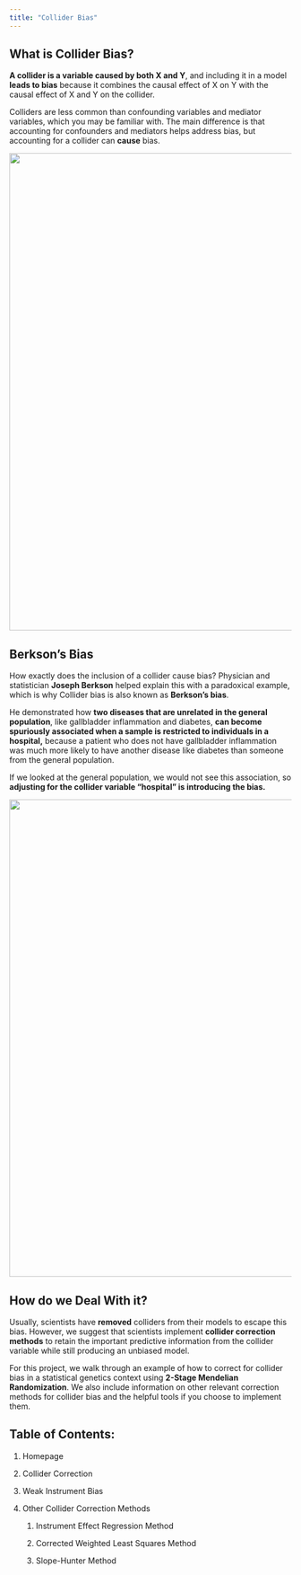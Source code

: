 ```yaml
---
title: "Collider Bias"
---
```


## **What is Collider Bias?**

**A collider is a variable caused by both X and Y**, and including it in a model **leads to bias** because it combines the causal effect of X on Y with the causal effect of X and Y on the collider. 

Colliders are less common than confounding variables and mediator variables, which you may be familiar with. The main difference is that accounting for confounders and mediators helps address bias, but accounting for a collider can **cause** bias.

![](images/Collider Basic DAG.png){width="850"}

## Berkson's Bias

How exactly does the inclusion of a collider cause bias? Physician and statistician **Joseph Berkson** helped explain this with a paradoxical example, which is why Collider bias is also known as **Berkson’s bias**. 

He demonstrated how **two diseases that are unrelated in the general population**, like gallbladder inflammation and diabetes, **can become spuriously associated when a sample is restricted to individuals in a hospital,** because a patient who does not have gallbladder inflammation was much more likely to have another disease like diabetes than someone from the general population.

If we looked at the general population, we would not see this association, so **adjusting for the collider variable “hospital” is introducing the bias.**

![](images/Hospital DAG.png){width="850"}

## How do we Deal With it?

Usually, scientists have **removed** colliders from their models to escape this bias. However, we suggest that scientists implement **collider correction methods** to retain the important predictive information from the collider variable while still producing an unbiased model.

For this project, we walk through an example of how to correct for collider bias in a statistical genetics context using **2-Stage Mendelian Randomization**. We also include information on other relevant correction methods for collider bias and the helpful tools if you choose to implement them.

## **Table of Contents:**

1.  Homepage

2.  Collider Correction

3.  Weak Instrument Bias

4.  Other Collider Correction Methods

    1.  Instrument Effect Regression Method

    2.  Corrected Weighted Least Squares Method

    3.  Slope-Hunter Method
